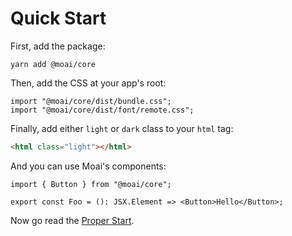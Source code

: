 
<Meta title="Guides/Quick Start" />

# Quick Start

First, add the package:

```
yarn add @moai/core
```

Then, add the CSS at your app's root:

```tsx
import "@moai/core/dist/bundle.css";
import "@moai/core/dist/font/remote.css";
```

Finally, add either `light` or `dark` class to your `html` tag:

```html
<html class="light"></html>
```

And you can use Moai's components:

```tsx
import { Button } from "@moai/core";

export const Foo = (): JSX.Element => <Button>Hello</Button>;
```

Now go read the [Proper Start](/story/guides-proper-start--page).

